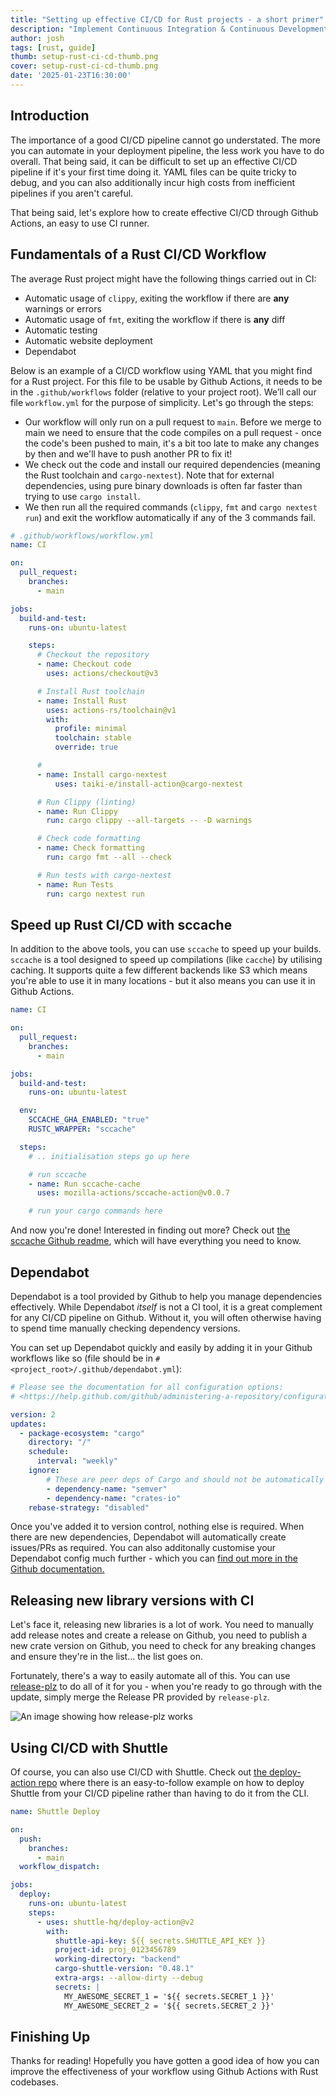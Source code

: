 ```yaml
---
title: "Setting up effective CI/CD for Rust projects - a short primer"
description: "Implement Continuous Integration & Continuous Development effectively in your Rust project."
author: josh
tags: [rust, guide]
thumb: setup-rust-ci-cd-thumb.png
cover: setup-rust-ci-cd-thumb.png
date: '2025-01-23T16:30:00'
---
```

## Introduction

The importance of a good CI/CD pipeline cannot go understated. The more you can automate in your deployment pipeline, the less work you have to do overall. That being said, it can be difficult to set up an effective CI/CD pipeline if it's your first time doing it. YAML files can be quite tricky to debug, and you can also additionally incur high costs from inefficient pipelines if you aren't careful.

That being said, let's explore how to create effective CI/CD through Github Actions, an easy to use CI runner.

## Fundamentals of a Rust CI/CD Workflow

The average Rust project might have the following things carried out in CI:

- Automatic usage of `clippy`, exiting the workflow if there are **any** warnings or errors
- Automatic usage of `fmt`, exiting the workflow if there is **any** diff
- Automatic testing
- Automatic website deployment
- Dependabot

Below is an example of a CI/CD workflow using YAML that you might find for a Rust project. For this file to be usable by Github Actions, it needs to be in the `.github/workflows` folder (relative to your project root). We’ll call our file `workflow.yml` for the purpose of simplicity.  Let's go through the steps:

- Our workflow will only run on a pull request to `main`. Before we merge to main we need to ensure that the code compiles on a pull request - once the code's been pushed to main, it's a bit too late to make any changes by then and we'll have to push another PR to fix it!
- We check out the code and install our required dependencies (meaning the Rust toolchain and `cargo-nextest`). Note that for external dependencies, using pure binary downloads is often far faster than trying to use `cargo install`.
- We then run all the required commands (`clippy`, `fmt` and `cargo nextest run`) and exit the workflow automatically if any of the 3 commands fail.

```yaml
# .github/workflows/workflow.yml
name: CI

on:
  pull_request:
    branches:
      - main

jobs:
  build-and-test:
    runs-on: ubuntu-latest

    steps:
      # Checkout the repository
      - name: Checkout code
        uses: actions/checkout@v3

      # Install Rust toolchain
      - name: Install Rust
        uses: actions-rs/toolchain@v1
        with:
          profile: minimal
          toolchain: stable
          override: true

      #
      - name: Install cargo-nextest
	      uses: taiki-e/install-action@cargo-nextest

      # Run Clippy (linting)
      - name: Run Clippy
        run: cargo clippy --all-targets -- -D warnings

      # Check code formatting
      - name: Check formatting
        run: cargo fmt --all --check

      # Run tests with cargo-nextest
      - name: Run Tests
        run: cargo nextest run

```

## Speed up Rust CI/CD with sccache

In addition to the above tools, you can use `sccache` to speed up your builds. `sccache` is a tool designed to speed up compilations (like `cacche`) by utilising caching. It supports quite a few different backends like S3 which means you're able to use it in many locations - but it also means you can use it in Github Actions.

```yaml
name: CI

on:
  pull_request:
    branches:
      - main

jobs:
  build-and-test:
    runs-on: ubuntu-latest

  env:
    SCCACHE_GHA_ENABLED: "true"
    RUSTC_WRAPPER: "sccache"

  steps:
    # .. initialisation steps go up here

    # run sccache
    - name: Run sccache-cache
      uses: mozilla-actions/sccache-action@v0.0.7

    # run your cargo commands here
```

And now you're done! Interested in finding out more? Check out [the sccache Github readme](https://github.com/Mozilla-Actions/sccache-action?tab=readme-ov-file), which will have everything you need to know.

## Dependabot

Dependabot is a tool provided by Github to help you manage dependencies effectively. While Dependabot *itself* is not a CI tool, it is a great complement for any CI/CD pipeline on Github. Without it, you will often otherwise having to spend time manually checking dependency versions.

You can set up Dependabot quickly and easily by adding it in your Github workflows like so (file should be in `# <project_root>/.github/dependabot.yml`):

```yaml
# Please see the documentation for all configuration options:
# <https://help.github.com/github/administering-a-repository/configuration-options-for-dependency-updates>

version: 2
updates:
  - package-ecosystem: "cargo"
    directory: "/"
    schedule:
      interval: "weekly"
    ignore:
        # These are peer deps of Cargo and should not be automatically bumped
        - dependency-name: "semver"
        - dependency-name: "crates-io"
    rebase-strategy: "disabled"

```

Once you've added it to version control, nothing else is required. When there are new dependencies, Dependabot will automatically create issues/PRs as required. You can also additonally customise your Dependabot config much further - which you can [find out more in the Github documentation.](https://docs.github.com/en/code-security/dependabot/working-with-dependabot/managing-pull-requests-for-dependency-updates)

## Releasing new library versions with CI

Let's face it, releasing new libraries is a lot of work. You need to manually add release notes and create a release on Github, you need to publish a new crate version on Github, you need to check for any breaking changes and ensure they're in the list... the list goes on.

Fortunately, there's a way to easily automate all of this. You can use [release-plz](https://github.com/release-plz/release-plz) to do all of it for you - when you're ready to go through with the update, simply merge the Release PR provided by `release-plz`.

![An image showing how release-plz works](/images/blog/setup-rust-ci-cd/release-plz.png)

## Using CI/CD with Shuttle

Of course, you can also use CI/CD with Shuttle. Check out [the deploy-action repo](https://github.com/shuttle-hq/deploy-action/tree/v2) where there is an easy-to-follow example on how to deploy Shuttle from your CI/CD pipeline rather than having to do it from the CLI.

```yaml
name: Shuttle Deploy

on:
  push:
    branches:
      - main
  workflow_dispatch:

jobs:
  deploy:
    runs-on: ubuntu-latest
    steps:
      - uses: shuttle-hq/deploy-action@v2
        with:
          shuttle-api-key: ${{ secrets.SHUTTLE_API_KEY }}
          project-id: proj_0123456789
          working-directory: "backend"
          cargo-shuttle-version: "0.48.1"
          extra-args: --allow-dirty --debug
          secrets: |
            MY_AWESOME_SECRET_1 = '${{ secrets.SECRET_1 }}'
            MY_AWESOME_SECRET_2 = '${{ secrets.SECRET_2 }}'
```

## Finishing Up

Thanks for reading! Hopefully you have gotten a good idea of how you can improve the effectiveness of your workflow using Github Actions with Rust codebases.
